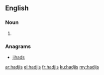 ==English==

===Noun===
{{head|en|plural}}

# {{plural of|hadji|lang=en}}

===Anagrams===
* [[jihads#English|jihads]]

[[ar:hadjis]]
[[el:hadjis]]
[[fr:hadjis]]
[[ku:hadjis]]
[[my:hadjis]]